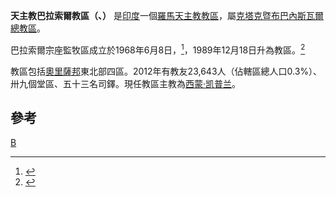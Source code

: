 {{Infobox Roman Catholic diocese
|Roman Catholic Diocese of = 天主教巴拉索爾教區
|Latin name of diocese = Dioecesis Balasorensis
|image =
|caption =
|location = [[印度|印度]]
|territory = [[奧里薩邦|奧里薩邦]]東北部四區
|population = 23,643
|rite = 拉丁禮
|patron =基督君王
|province = 克塔克暨布巴內斯瓦爾
|established = 1968年
|cathedral = 基督君王主教座堂
|co-cathedral =
|leadership = 主教
|website =[http://www.balasorediocese.org/ 官方網頁]
|教宗 =
|metropolitan =
|ordinary = 西蒙·凯普兰
|coadjutor bishop =
|auxiliary =
}}
'''天主教巴拉索爾教區（{{lang-la|Dioecesis Balasorensis}}、{{lang-en|Diocese of Balasore}}）''' 是[[印度|印度]]一個[[羅馬天主教|羅馬天主教]][[教區|教區]]，屬[[天主教克塔克暨布巴內斯瓦爾總教區|克塔克暨布巴內斯瓦爾總教區]]。

巴拉索爾宗座監牧區成立於1968年6月8日，<ref>{{Cite web |url=http://www.vatican.va/holy_father/paul_vi/apost_constitutions/documents/hf_p-vi_apc_19680608_balasorensis_lt.html |title=成立宗座監牧區的宗座憲令 |access-date=2013-12-11 |archive-date=2014-02-03 |archive-url=https://web.archive.org/web/20140203134107/http://www.vatican.va/holy_father/paul_vi/apost_constitutions/documents/hf_p-vi_apc_19680608_balasorensis_lt.html |dead-url=no }}</ref>，1989年12月18日升為教區。<ref>{{Cite web |url=http://www.vatican.va/holy_father/john_paul_ii/apost_constitutions/documents/hf_jp-ii_apc_19891218_balasorensis_lt.html |title=升為教區的宗座憲令 |access-date=2013-12-11 |archive-date=2014-05-17 |archive-url=https://web.archive.org/web/20140517001353/http://www.vatican.va/holy_father/john_paul_ii/apost_constitutions/documents/hf_jp-ii_apc_19891218_balasorensis_lt.html |dead-url=no }}</ref>

教區包括[[奧里薩邦|奧里薩邦]]東北部四區。2012年有教友23,643人（佔轄區總人口0.3%）、卅九個堂區、五十三名司鐸。現任教區主教為[[西蒙·凯普兰|西蒙·凯普兰]]。

==參考==
{{reflist}}

{{印度天主教拉丁禮教區}}
[[Category:印度天主教教區|B]]